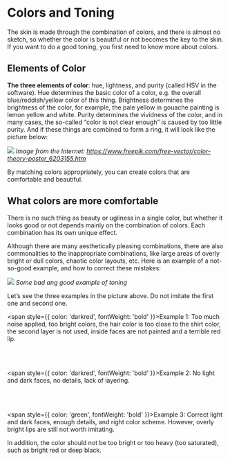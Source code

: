 # Colors and Toning

The skin is made through the combination of colors, and there is almost no sketch, so whether the color is beautiful or not becomes the key to the skin. If you want to do a good toning, you first need to know more about colors.

## Elements of Color

**The three elements of color**: hue, lightness, and purity (called HSV in the software). Hue determines the basic color of a color, e.g. the overall blue/reddish/yellow color of this thing. Brightness determines the brightness of the color, for example, the pale yellow in gouache painting is lemon yellow and white. Purity determines the vividness of the color, and in many cases, the so-called “color is not clear enough” is caused by too little purity. And if these things are combined to form a ring, it will look like the picture below:

![](elements-of-colors.svg)
*Image from the Internet: https://www.freepik.com/free-vector/color-theory-poster_6203155.htm*

By matching colors appropriately, you can create colors that are comfortable and beautiful.

## What colors are more comfortable

There is no such thing as beauty or ugliness in a single color, but whether it looks good or not depends mainly on the combination of colors. Each combination has its own unique effect.

Although there are many aesthetically pleasing combinations, there are also commonalities to the inappropriate combinations, like large areas of overly bright or dull colors, chaotic color layouts, etc. Here is an example of a not-so-good example, and how to correct these mistakes:

![](good-and-bad-examples-of-toning.png)
*Some bad ang good example of toning*

Let’s see the three examples in the picture above. Do not imitate the first one and second one.

<span style={{ color: 'darkred', fontWeight: 'bold' }}>Example 1:</span>
 Too much noise applied, too bright colors, the hair color is too close to the shirt color, the second layer is not used, inside faces are not painted and a terrible red lip.

<br/>
<br/>

<span style={{ color: 'darkred', fontWeight: 'bold' }}>Example 2:</span> No light and dark faces, no details, lack of layering.

<br/>
<br/>

<span style={{ color: 'green', fontWeight: 'bold' }}>Example 3:</span> Correct light and dark faces, enough details, and right color scheme. However, overly bright lips are still not worth imitating.

In addition, the color should not be too bright or too heavy (too saturated), such as bright red or deep black.
